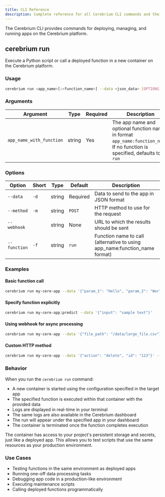 ```yaml
---
title: CLI Reference
description: Complete reference for all Cerebrium CLI commands and their options.
---
```


The Cerebrium CLI provides commands for deploying, managing, and running apps on the Cerebrium platform.

## cerebrium run

Execute a Python script or call a deployed function in a new container on the Cerebrium platform.

### Usage

```bash
cerebrium run <app_name>[:<function_name>] --data <json_data> [OPTIONS]
```

### Arguments

| Argument                 | Type   | Required | Description                                                                                                                |
| ------------------------ | ------ | -------- | -------------------------------------------------------------------------------------------------------------------------- |
| `app_name_with_function` | string | Yes      | The app name and optional function name in format `app_name:function_name`. If no function is specified, defaults to `run` |

### Options

| Option       | Short | Type   | Default  | Description                                                                |
| ------------ | ----- | ------ | -------- | -------------------------------------------------------------------------- |
| `--data`     | `-d`  | string | Required | Data to send to the app in JSON format                                     |
| `--method`   | `-m`  | string | `POST`   | HTTP method to use for the request                                         |
| `--webhook`  |       | string | None     | URL to which the results should be sent                                    |
| `--function` | `-f`  | string | `run`    | Function name to call (alternative to using app_name:function_name format) |

### Examples

#### Basic function call

```bash
cerebrium run my-cere-app --data '{"param_1": "Hello", "param_2": "World"}'
```

#### Specify function explicitly

```bash
cerebrium run my-cere-app:predict --data '{"input": "sample text"}'
```

#### Using webhook for async processing

```bash
cerebrium run my-cere-app --data '{"file_path": "/data/large_file.csv"}' --webhook https://my-app.com/webhook
```

#### Custom HTTP method

```bash
cerebrium run my-cere-app --data '{"action": "delete", "id": "123"}' --method DELETE
```

### Behavior

When you run the `cerebrium run` command:

- A new container is started using the configuration specified in the target app
- The specified function is executed within that container with the provided data
- Logs are displayed in real-time in your terminal
- The same logs are also available in the Cerebrium dashboard
- The run will appear under the specified app in your dashboard
- The container is terminated once the function completes execution

<Note>
  The container has access to your project's persistent storage and secrets,
  just like a deployed app. This allows you to test scripts that use the same
  resources as your production environment.
</Note>

### Use Cases

- Testing functions in the same environment as deployed apps
- Running one-off data processing tasks
- Debugging app code in a production-like environment
- Executing maintenance scripts
- Calling deployed functions programmatically
